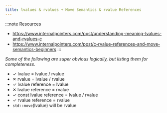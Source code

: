 ```yaml
---
title: lvalues & rvalues + Move Semantics & rvalue References
---
```


:::note Resources
- https://www.internalpointers.com/post/understanding-meaning-lvalues-and-rvalues-c
- https://www.internalpointers.com/post/c-rvalue-references-and-move-semantics-beginners
:::

_Some of the following are super obvious logically, but listing them for completeness._

- ✓ lvalue = lvalue / rvalue
- ✕ rvalue = lvalue / rvalue
- ✓ lvalue reference = lvalue
- ✕ lvalue reference = rvalue
- ✓ const lvalue reference = lvalue / rvalue
- ✓ rvalue reference = rvalue
- `std::move`(lvalue) will be rvalue
 
